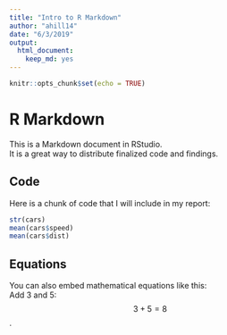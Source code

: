 ```yaml
---
title: "Intro to R Markdown"
author: "ahill14"
date: "6/3/2019"
output: 
  html_document:
    keep_md: yes
---
```


```r
knitr::opts_chunk$set(echo = TRUE)
```

# R Markdown
This is a Markdown document in RStudio.   
It is a great way to distribute finalized code and findings. 

## Code
Here is a chunk of code that I will include in my report: 
``` r
str(cars)
mean(cars$speed)
mean(cars$dist)
```
 
## Equations
You can also embed mathematical equations like this:  
Add 3 and 5: 
$$ 3 + 5 = 8 $$. 

